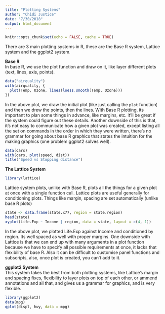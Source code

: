 ```yaml
---
title: "Plotting Systems"
author: "Chidi Justice"
date: "7/30/2018"
output: html_document
---
```


```r
knitr::opts_chunk$set(echo = FALSE, cache = TRUE)
```

There are 3 main plotting systems in R, these are the Base R system, Lattice system and the ggplot2 system. 

**Base R**  
In base R, we use the plot function and draw on it, like layer different plots (text, lines, axis, points). 

```r
data("airquality")
with(airquality, {
  plot(Temp, Ozone, lines(loess.smooth(Temp, Ozone)))
})
```
In the above plot, we draw the initial plot (like just calling the `plot` function) and then we drew the points, then the lines. With Base R plotting, its important to plan some things in advance, like margins, etc. It'll be great if the system could figure out these details. Another downside of this is that, it's not easy to communicate how a given plot was created, except listing all the set on commands in the order in which they were written, there's no grammar for going about base R graphics that states the intuition for the making graphics (one problem ggplot2 solves well).  
```r
data(cars)
with(cars, plot(speed, dist))
title("Speed vs Stopping distance")
```


**The Lattice System**  
```r
library(lattice)
```

Lattice system plots, unlike with Base R, plots all the things for a given plot at once with a single function call. Lattice plots are useful generally for conditioning plots. Things like margin, spacing are set automatically (unlike base R plots)  
```r
state <- data.frame(state.x77, region = state.region)
head(state)
xyplot(Life.Exp ~ Income | region, data = state, layout = c(4, 1))
```

In the above plot, we plotted Life.Exp against Income and conditioned by region. Its well spaced as well with proper margins. One downside with Lattice is that we can end up with many arguments in a plot function because we have to specify all possible requirements at once, it lacks that flexibility of base R. Also it can be difficult to customise panel functions and subscripts, also, once plot is created, you can't add to it.  

**ggplot2 System**  
This system takes the best from both plotting systems, like Lattice's margin and spacing fixes, flexibility to layer plots on top of each other, or ammend annotations and all that, and gives us a grammar for graphics, and is very flexible.  
```r
library(ggplot2)
data(mpg)
qplot(displ, hwy, data = mpg)
```

